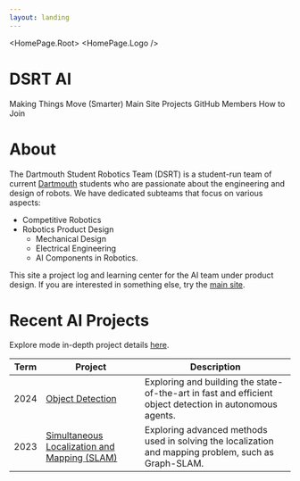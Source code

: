 ```yaml
---
layout: landing
---
```



<HomePage.Root>
  <HomePage.Logo />
  <h1 className="blur">DSRT AI</h1>
  <HomePage.Tagline>
    Making Things Move (Smarter)
  </HomePage.Tagline>
  <HomePage.Buttons>
    <HomePage.Button href="https://dartmouthrobotics.com" variant="accent">
      Main Site
    </HomePage.Button>
    <HomePage.Button href="/projects" variant="accent">
      Projects
    </HomePage.Button>
  </HomePage.Buttons>
  <HomePage.Buttons>
    <HomePage.Button href="https://github.com/Dartmouth-Robotics-Club">
      GitHub
    </HomePage.Button>
    <HomePage.Button href="/members">
      Members
    </HomePage.Button>
    <HomePage.Button href="/join">
      How to Join
    </HomePage.Button>
  </HomePage.Buttons>
</HomePage.Root>

# About

The Dartmouth Student Robotics Team (DSRT) is a student-run team of current [Dartmouth][dartmouth] students
who are passionate about the engineering and design of robots.
We have dedicated subteams that focus on various aspects:

- Competitive Robotics
- Robotics Product Design
  - Mechanical Design
  - Electrical Engineering
  - <span className="text-red-500">AI Components in Robotics.</span>

This site a project log and learning center for the AI team under product design.
If you are interested in something else, try the [main site][dsrt].

# Recent AI Projects

Explore mode in-depth project details [here](/projects).

| Term  | Project | Description |
| ----  | ------- | ----------- |
| 2024  | [Object Detection][object-detection] | Exploring and building the state-of-the-art in fast and efficient object detection in autonomous agents. | 
| 2023  | [Simultaneous Localization and Mapping (SLAM)][slam] | Exploring advanced methods used in solving the localization and mapping problem, such as Graph-SLAM. |

[dsrt]:             https://dartmouthrobotics.com
[dartmouth]:        https://dartmouth.edu
[object-detection]: /projects/2024-object-detection
[slam]:             /projects/2023-slam

<Author />
